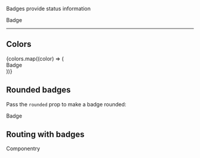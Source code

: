 
<Meta title='Components/Badge' component={Badge} />

<DocsTitle title='Badges' experimental />

Badges provide status information

<Badge color='primary'>Badge</Badge>

---

## Colors

<div className='d-flex justify-content-center'>
  {colors.map((color) => (
    <div key={color} className='px-1'>
      <Badge color={color}>Badge</Badge>
    </div>
  ))}
</div>

## Rounded badges

Pass the `rounded` prop to make a badge rounded:

<Badge color='primary' rounded>
  Badge
</Badge>

## Routing with badges

<Badge as='a' color='primary' href='http://componentry.design'>
  Componentry
</Badge>
